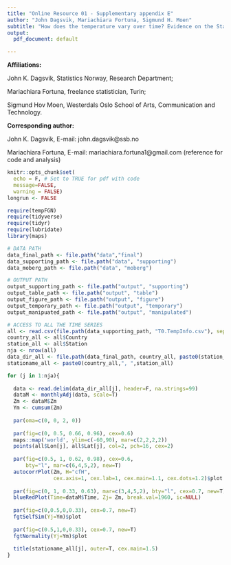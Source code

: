 ```yaml
---
title: "Online Resource 01 - Supplementary appendix E"
author: "John Dagsvik, Mariachiara Fortuna, Sigmund H. Moen"
subtitle: "How does the temperature vary over time? Evidence on the Stationary and Fractal nature of Temperature Fluctuations"
output:
  pdf_document: default

---
```



\vspace{8.5cm}

**Affiliations:** 

John K. Dagsvik, Statistics Norway, Research Department; 

Mariachiara Fortuna, freelance statistician, Turin; 

Sigmund Hov Moen, Westerdals Oslo School of Arts, Communication and Technology. 


\vspace{0.5cm}

**Corresponding author:**

John K. Dagsvik, E-mail: john.dagsvik@ssb.no

Mariachiara Fortuna, E-mail: mariachiara.fortuna1@gmail.com (reference for code and analysis)


\newpage


```r
knitr::opts_chunk$set(
  echo = F, # Set to TRUE for pdf with code
  message=FALSE,
  warning = FALSE)
longrun <- FALSE
```



```r
require(tempFGN)
require(tidyverse)
require(tidyr)
require(lubridate)
library(maps)
```


```r
# DATA PATH
data_final_path <- file.path("data","final")
data_supporting_path <- file.path("data", "supporting")
data_moberg_path <- file.path("data", "moberg")

# OUTPUT PATH
output_supporting_path <- file.path("output", "supporting")
output_table_path <- file.path("output", "table")
output_figure_path <- file.path("output", "figure")
output_temporary_path <- file.path("output", "temporary")
output_manipuated_path <- file.path("output", "manipulated")
```


```r

# ACCESS TO ALL THE TIME SERIES
all <- read.csv(file.path(data_supporting_path, "T0.TempInfo.csv"), sep=";", dec=",")
country_all <- all$Country
station_all <- all$Station
nja <- nrow(all)
data_dir_all <- file.path(data_final_path, country_all, paste0(station_all, ".txt"))
stationame_all <- paste0(country_all,", ",station_all)

```
  



```r

for (j in 1:nja){ 
  
  data <- read.delim(data_dir_all[j], header=F, na.strings=99)
  dataM <- monthlyAdj(data, scale=T)
  Zm <- dataM$Zm 
  Ym <- cumsum(Zm)
  
  par(oma=c(0, 0, 2, 0))
  
  par(fig=c(0, 0.5, 0.66, 0.96), cex=0.6)
  maps::map('world', ylim=c(-60,90), mar=c(2,2,2,2))
  points(all$Lon[j], all$Lat[j], col=2, pch=16, cex=2)
  
  par(fig=c(0.5, 1, 0.62, 0.98), cex=0.6, 
      bty="l", mar=c(6,4,5,2), new=T)
  autocorrPlot(Zm, H="cfH", 
               cex.axis=1, cex.lab=1, cex.main=1.1, cex.dots=1.2)$plot
  
  par(fig=c(0, 1, 0.33, 0.63), mar=c(3,4,5,2), bty="l", cex=0.7, new=T)
  blueRedPlot(Time=dataM$Time, Zj= Zm, break.val=1960, ic=NULL)
  
  par(fig=c(0,0.5,0,0.33), cex=0.7, new=T)
  fgtSelfSim(Yj=Ym)$plot
  
  par(fig=c(0.5,1,0,0.33), cex=0.7, new=T)
  fgtNormality(Yj=Ym)$plot
  
  title(stationame_all[j], outer=T, cex.main=1.5)
}

```



